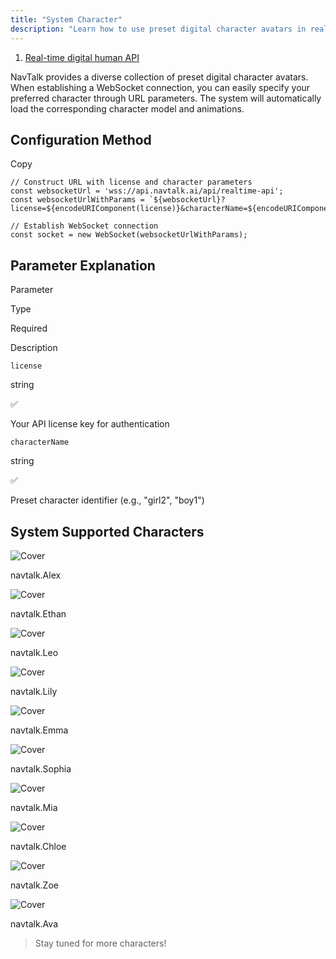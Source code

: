 ```yaml
---
title: "System Character"
description: "Learn how to use preset digital character avatars in real-time interactions"
---
```


1. [Real-time digital human API](/api/real-time-digital-human-api)

NavTalk provides a diverse collection of preset digital character avatars. When establishing a WebSocket connection, you can easily specify your preferred character through URL parameters. The system will automatically load the corresponding character model and animations.

## **Configuration Method**

Copy

```
// Construct URL with license and character parameters
const websocketUrl = 'wss://api.navtalk.ai/api/realtime-api';
const websocketUrlWithParams = `${websocketUrl}?license=${encodeURIComponent(license)}&characterName=${encodeURIComponent(characterPngName)}`;

// Establish WebSocket connection
const socket = new WebSocket(websocketUrlWithParams);
```

## **Parameter Explanation**

Parameter

Type

Required

Description

`license`

string

✅

Your API license key for authentication

`characterName`

string

✅

Preset character identifier (e.g., "girl2", "boy1")

## **System Supported Characters**

![Cover](\images\api\real-time-digital-human-api\Alex.png)

navtalk.Alex

![Cover](\images\api\real-time-digital-human-api\Ethan.png)

navtalk.Ethan

![Cover](\images\api\real-time-digital-human-api\Leo.png)

navtalk.Leo

![Cover](\images\api\real-time-digital-human-api\Lily.png)

navtalk.Lily

![Cover](\images\api\real-time-digital-human-api\Emma.png)

navtalk.Emma

![Cover](\images\api\real-time-digital-human-api\Sophia.png)

navtalk.Sophia

![Cover](\images\api\real-time-digital-human-api\Mia.png)

navtalk.Mia

![Cover](\images\api\real-time-digital-human-api\Chloe.png)

navtalk.Chloe

![Cover](\images\api\real-time-digital-human-api\Zoe.png)

navtalk.Zoe

![Cover](\images\api\real-time-digital-human-api\Ava.png)

navtalk.Ava

> Stay tuned for more characters!


